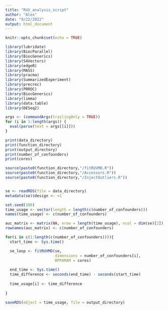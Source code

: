 ```yaml
---
title: "RUV_analysis_script"
author: "Alex"
date: "9/22/2022"
output: html_document
---
```


```r
knitr::opts_chunk$set(echo = TRUE)
```

```r
library(lubridate)
library(BiocParallel)
library(BiocGenerics)
library(S4Vectors)
library(edgeR)
library(MASS)
library(pracma)
library(SummarizedExperiment)
library(precrec)
library(PRROC)
library(BiocGenerics)
library(limma)
library(data.table)
library(DESeq2)
```

```r
args <- (commandArgs(trailingOnly = TRUE))
for (i in 1:length(args)) {
  eval(parse(text = args[[i]]))
}

```

```r
print(data_directory)
print(function_directory)
print(output_directory)
print(number_of_confounders)
print(cores)
```



```r

source(paste0(function_directory,"/fitRUVMD.R"))
source(paste0(function_directory,"/Accessors.R"))
source(paste0(function_directory,"/InjectOutliers.R"))



```

```r
se <- readRDS(file = data_directory)
metadata(se)$design <- ~1

```

```r

set.seed(100)
time_usage <- vector(length = length(c(number_of_confounders)))
names(time_usage) <- c(number_of_confounders)

auc_matrix <- matrix(NA, nrow = length(time_usage), ncol = dim(se)[2])
rownames(auc_matrix) <- c(number_of_confounders)

for(i in c(1:length(c(number_of_confounders)))){
  start_time <- Sys.time()

  se_loop <- fitRUVMD(se, 
                      dimensions = number_of_confounders[i],
                      BPPARAM = cores)
  
  end_time <- Sys.time()
  time_difference <- seconds(end_time) - seconds(start_time)
  
  time_usage[i] <- time_difference
  
}


```


```r
saveRDS(object = time_usage, file = output_directory)

```



